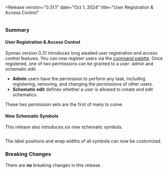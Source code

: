 
<Release
    version="0.31.1"
    date="Oct 1, 2024"
    title="User Registration & Access Control"
>

<Diagram preview>
<Image client:only="react" id="releases/0-31-0/thumbnail" />
</Diagram>

### Summary

#### User Registration & Access Control

Synnax version 0.31 introduces long awaited user registration and access control features.
You can now register users via the [command palette](/reference/console/ui-overview#search-and-command-palette).
Once registered, one of two permissions can be granted to a user: admin and schematic edit.
- **Admin** users have the permission to perform any task, including registering, removing,
and changing the permissions of other users.
- **Schematic edit** defines whether a user is allowed to create and edit schematics.

These two permission sets are the first of many to come.

#### New Schematic Symbols

This release also introduces six new schematic symbols.

<Image client:only="react" id="releases/0-31-0/new-symbols" />

The label positions and wrap widths of all symbols can now be customized.

### Breaking Changes

There are **no** breaking changes in this release.

</Release>
